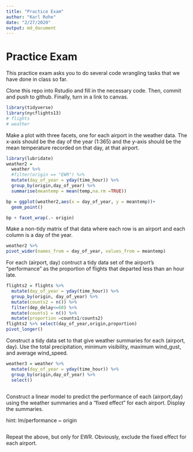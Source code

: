 ```yaml
---
title: "Practice Exam"
author: "Karl Rohe"
date: "2/27/2020"
output: md_document
---
```


# Practice Exam

This practice exam asks you to do several code wrangling tasks that we have done in class so far. 

Clone this repo into Rstudio and fill in the necessary code.  Then, commit and push to github.  Finally, turn in a link to canvas. 



```r
library(tidyverse)
library(nycflights13)
# flights
# weather
```


Make a plot with three facets, one for each airport in the weather data.  The x-axis should be the day of the year (1:365) and the y-axis should be the mean temperature recorded on that day, at that airport.
```r
library(lubridate)
weather2 = 
  weather %>% 
  #filter(origin == "EWR") %>% 
  mutate(day_of_year = yday(time_hour)) %>% 
  group_by(origin,day_of_year) %>% 
  summarise(meantemp = mean(temp,na.rm =TRUE))

bp = ggplot(weather2,aes(x = day_of_year, y = meantemp))+
  geom_point()

bp + facet_wrap(.~ origin)
```


Make a non-tidy matrix of that data where each row is an airport and each column is a day of the year.  

```r
weather2 %>% 
pivot_wider(names_from = day_of_year, values_from = meantemp)
```


For each (airport, day) contruct a tidy data set of the airport's "performance" as the proportion of flights that departed less than an hour late. 
```r
flights2 = flights %>% 
  mutate(day_of_year = yday(time_hour)) %>% 
  group_by(origin, day_of_year) %>% 
  mutate(counts2 = n()) %>% 
  filter(dep_delay<=60) %>% 
  mutate(counts1 = n()) %>% 
  mutate(proportion =counts1/counts2)
flights2 %>% select(day_of_year,origin,proportion)
pivot_longer()
```

Construct a tidy data set to that give weather summaries for each (airport, day).  Use the total precipitation, minimum visibility, maximum wind_gust, and average wind_speed.  
```r
weather3 = weather %>% 
  mutate(day_of_year = yday(time_hour)) %>% 
  group_by(origin,day_of_year) %>% 
  select()
  
```

Construct a linear model to predict the performance of each (airport,day) using the weather summaries and a "fixed effect" for each airport.  Display the summaries.  

hint: lm/performance ~ origin  
```r
```

Repeat the above, but only for EWR.  Obviously, exclude the fixed effect for each airport.
```r
```